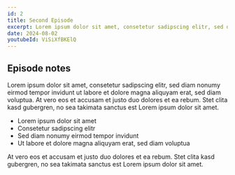 ```yaml
---
id: 2
title: Second Episode
excerpt: Lorem ipsum dolor sit amet, consetetur sadipscing elitr, sed diam nonumy eirmod tempor invidunt ut labore et dolore magna aliquyam erat, sed diam voluptua. At vero eos et accusam et justo duo dolores et ea rebum.
date: 2024-08-02
youtubeId: ViSiXfBKElQ
---
```


## Episode notes

Lorem ipsum dolor sit amet, consetetur sadipscing elitr, sed diam nonumy eirmod tempor invidunt ut labore et dolore magna aliquyam erat, sed diam voluptua. At vero eos et accusam et justo duo dolores et ea rebum. Stet clita kasd gubergren, no sea takimata sanctus est Lorem ipsum dolor sit amet.

- Lorem ipsum dolor sit amet
- Consetetur sadipscing elitr
- Sed diam nonumy eirmod tempor invidunt
- Ut labore et dolore magna aliquyam erat, sed diam voluptua

At vero eos et accusam et justo duo dolores et ea rebum. Stet clita kasd gubergren, no sea takimata sanctus est Lorem ipsum dolor sit amet.
